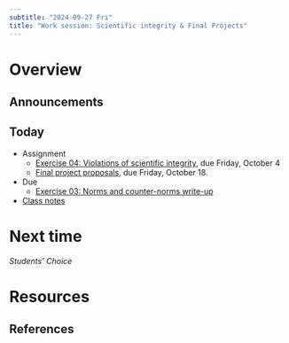 ```yaml
---
subtitle: "2024-09-27 Fri"
title: "Work session: Scientific integrity & Final Projects"
---
```


# Overview

## Announcements

## Today

- [Assignment]{.green_assigned}
    - [Exercise 04: Violations of scientific integrity](exercises/ex04-scientific-integrity.qmd), [due Friday, October 4]{.orange_due}
    - [Final project proposals](exercises/final-project.qmd), [due Friday, October 18]{.orange_due}.
- [Due]{.orange_due}
    - [Exercise 03: Norms and counter-norms write-up](exercises/ex03-norms-counternorms.qmd)
- [Class notes](notes/wk05-2024-09-27-work-integrity.qmd)

# Next time

*Students' Choice*

# Resources

## References